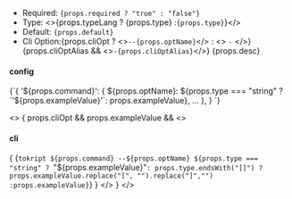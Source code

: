 


- Required: <code>{props.required ? "true" : "false"}</code>
- Type: <>{props.typeLang ? <CodeBlock language={props.typeLang}>{props.type}</CodeBlock> :<code>{props.type}</code>}</>
- Default: <code>{props.default}</code>
- Cli Option:{props.cliOpt ? <><code>--{props.optName}</code></> : <> <code>-</code> </>} {props.cliOptAlias && <><code>-{props.cliOptAlias}</code></>}
{props.desc}

#### config

<CodeBlock title="tok-cli.config.ts" language="ts">
  {`{
  '${props.command}': {
    ${props.optName}: ${props.type === "string" ? `'${props.exampleValue}'`: props.exampleValue},
    ...
  },
}
`}
</CodeBlock>

<>
{
    props.cliOpt && props.exampleValue &&
    <>
        <h4>cli</h4>
        {
        <CodeBlock language="bash">
            {`tokript ${props.command} --${props.optName} ${props.type === "string" ? `"${props.exampleValue}"`: props.type.endsWith("[]") ? props.exampleValue.replace("[", "").replace("]","")  :props.exampleValue}`}
        </CodeBlock>
        }
    </>
}
</>


